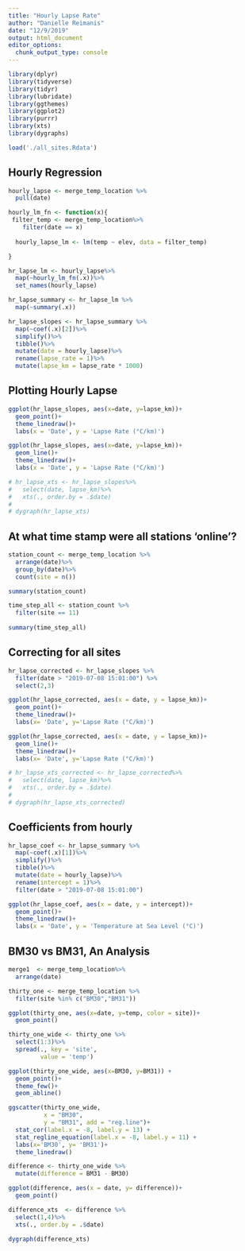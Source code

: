 ```yaml
---
title: "Hourly Lapse Rate"
author: "Danielle Reimanis"
date: "12/9/2019"
output: html_document
editor_options: 
  chunk_output_type: console
---
```


```r
library(dplyr)
library(tidyverse)
library(tidyr)
library(lubridate)
library(ggthemes)
library(ggplot2)
library(purrr)
library(xts)
library(dygraphs)
```


```r

load('./all_sites.Rdata')

```

## Hourly Regression

```r

hourly_lapse <- merge_temp_location %>%
  pull(date)

hourly_lm_fn <- function(x){
 filter_temp <- merge_temp_location%>%
    filter(date == x)
 
  hourly_lapse_lm <- lm(temp ~ elev, data = filter_temp)

}

hr_lapse_lm <- hourly_lapse%>%
  map(~hourly_lm_fn(.x))%>%
  set_names(hourly_lapse)

hr_lapse_summary <- hr_lapse_lm %>%
  map(~summary(.x))

hr_lapse_slopes <- hr_lapse_summary %>%
  map(~coef(.x)[2])%>%
  simplify()%>%
  tibble()%>%
  mutate(date = hourly_lapse)%>%
  rename(lapse_rate = 1)%>%
  mutate(lapse_km = lapse_rate * 1000)

```

## Plotting Hourly Lapse

```r

ggplot(hr_lapse_slopes, aes(x=date, y=lapse_km))+
  geom_point()+
  theme_linedraw()+
  labs(x = 'Date', y = 'Lapse Rate (°C/km)')

ggplot(hr_lapse_slopes, aes(x=date, y=lapse_km))+
  geom_line()+
  theme_linedraw()+
  labs(x = 'Date', y = 'Lapse Rate (°C/km)')

# hr_lapse_xts <- hr_lapse_slopes%>%
#   select(date, lapse_km)%>%
#   xts(., order.by = .$date)
# 
# dygraph(hr_lapse_xts)

```

## At what time stamp were all stations 'online'?

```r

station_count <- merge_temp_location %>%
  arrange(date)%>%
  group_by(date)%>%
  count(site = n())

summary(station_count)

time_step_all <- station_count %>%
  filter(site == 11) 
 
summary(time_step_all)

```

## Correcting for all sites 

```r
hr_lapse_corrected <- hr_lapse_slopes %>%
  filter(date > "2019-07-08 15:01:00") %>%
  select(2,3)

ggplot(hr_lapse_corrected, aes(x = date, y = lapse_km))+
  geom_point()+
  theme_linedraw()+
  labs(x= 'Date', y='Lapse Rate (°C/km)')

ggplot(hr_lapse_corrected, aes(x = date, y = lapse_km))+
  geom_line()+
  theme_linedraw()+
  labs(x= 'Date', y='Lapse Rate (°C/km)')

```


```r
# hr_lapse_xts_corrected <- hr_lapse_corrected%>%
#   select(date, lapse_km)%>%
#   xts(., order.by = .$date)
# 
# dygraph(hr_lapse_xts_corrected)

```

## Coefficients from hourly

```r
hr_lapse_coef <- hr_lapse_summary %>%
  map(~coef(.x)[1])%>%
  simplify()%>%
  tibble()%>%
  mutate(date = hourly_lapse)%>%
  rename(intercept = 1)%>%
  filter(date > "2019-07-08 15:01:00")

ggplot(hr_lapse_coef, aes(x = date, y = intercept))+
  geom_point()+
  theme_linedraw()+
  labs(x = 'Date', y = 'Temperature at Sea Level (°C)')
```

## BM30 vs BM31, An Analysis

```r
merge1  <- merge_temp_location%>%
  arrange(date)

thirty_one <- merge_temp_location %>%
  filter(site %in% c("BM30","BM31"))

ggplot(thirty_one, aes(x=date, y=temp, color = site))+
  geom_point()

thirty_one_wide <- thirty_one %>%
  select(1:3)%>%
  spread(., key = 'site',
         value = 'temp')

ggplot(thirty_one_wide, aes(x=BM30, y=BM31)) +
  geom_point()+
  theme_few()+
  geom_abline()

ggscatter(thirty_one_wide,
          x = "BM30", 
          y = "BM31", add = "reg.line")+
  stat_cor(label.x = -8, label.y = 13) +
  stat_regline_equation(label.x = -8, label.y = 11) + 
  labs(x='BM30', y= 'BM31')+
  theme_linedraw()

difference <- thirty_one_wide %>%
  mutate(difference = BM31 - BM30)

ggplot(difference, aes(x = date, y= difference))+
  geom_point()

difference_xts  <- difference %>%
  select(1,4)%>%
  xts(., order.by = .$date)

dygraph(difference_xts)
  
```


